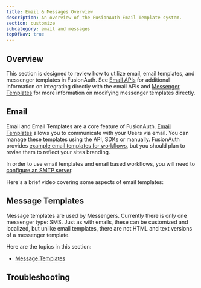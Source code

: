 ```yaml
---
title: Email & Messages Overview
description: An overview of the FusionAuth Email Template system.
section: customize
subcategory: email and messages
topOfNav: true
---
```


## Overview

This section is designed to review how to utilize email, email templates, and messenger templates in FusionAuth. See [Email APIs](/docs/apis/emails) for additional information on integrating directly with the email APIs and [Messenger Templates](/docs/apis/messengers/) for more information on modifying messenger templates directly.

## Email

Email and Email Templates are a core feature of FusionAuth. [Email Templates](/docs/customize/email-and-messages/templates-replacement-variables) allows you to communicate with your Users via email. You can manage these templates using the API, SDKs or manually. FusionAuth
provides [example email templates for workflows](/docs/customize/email-and-messages/templates-replacement-variables), but you should plan to revise them to reflect your sites branding. 

In order to use email templates and email based workflows, you will need to [configure an SMTP server](/docs/customize/email-and-messages/configure-email). 

Here's a brief video covering some aspects of email templates:

<YouTube id="3xQyIq9p4DQ"></YouTube>

## Message Templates

Message templates are used by Messengers. Currently there is only one messenger type: SMS. Just as with emails, these can be customized and localized, but unlike email templates, there are not HTML and text versions of a messenger template.

Here are the topics in this section:

* [Message Templates](/docs/customize/email-and-messages/message-templates)

## Troubleshooting

<EmailTroubleshooting />
